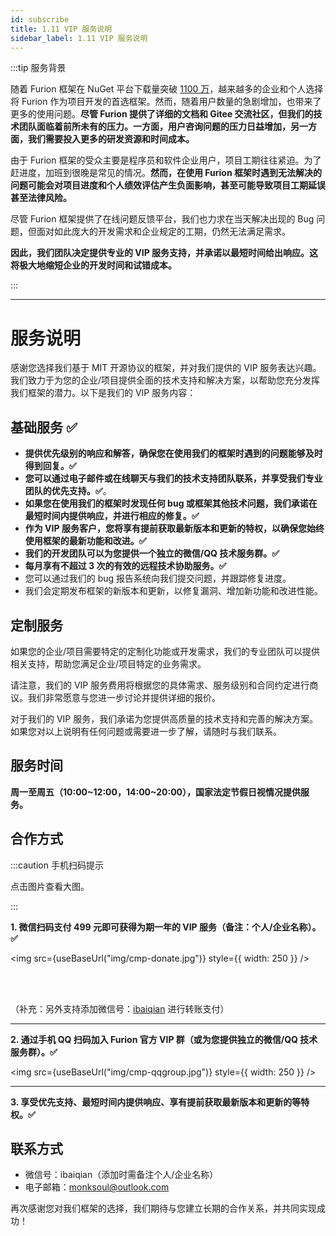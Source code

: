 ```yaml
---
id: subscribe
title: 1.11 VIP 服务说明
sidebar_label: 1.11 VIP 服务说明
---
```



:::tip 服务背景

随着 Furion 框架在 NuGet 平台下载量突破 [1100 万](https://www.nuget.org/profiles/monk.soul)，越来越多的企业和个人选择将 Furion 作为项目开发的首选框架。然而，随着用户数量的急剧增加，也带来了更多的使用问题。**尽管 Furion 提供了详细的文档和 Gitee 交流社区，但我们的技术团队面临着前所未有的压力。一方面，用户咨询问题的压力日益增加，另一方面，我们需要投入更多的研发资源和时间成本。**

由于 Furion 框架的受众主要是程序员和软件企业用户，项目工期往往紧迫。为了赶进度，加班到很晚是常见的情况。**然而，在使用 Furion 框架时遇到无法解决的问题可能会对项目进度和个人绩效评估产生负面影响，甚至可能导致项目工期延误甚至法律风险。**

尽管 Furion 框架提供了在线问题反馈平台，我们也力求在当天解决出现的 Bug 问题，但面对如此庞大的开发需求和企业规定的工期，仍然无法满足需求。

**因此，我们团队决定提供专业的 VIP 服务支持，并承诺以最短时间给出响应。这将极大地缩短企业的开发时间和试错成本。**

:::

---

# 服务说明

感谢您选择我们基于 MIT 开源协议的框架，并对我们提供的 VIP 服务表达兴趣。我们致力于为您的企业/项目提供全面的技术支持和解决方案，以帮助您充分发挥我们框架的潜力。以下是我们的 VIP 服务内容：

## 基础服务 ✅

- **提供优先级别的响应和解答，确保您在使用我们的框架时遇到的问题能够及时得到回复。✅**
- **您可以通过电子邮件或在线聊天与我们的技术支持团队联系，并享受我们专业团队的优先支持。✅**。
- **如果您在使用我们的框架时发现任何 bug 或框架其他技术问题，我们承诺在最短时间内提供响应，并进行相应的修复。✅**
- **作为 VIP 服务客户，您将享有提前获取最新版本和更新的特权，以确保您始终使用框架的最新功能和改进。✅**
- **我们的开发团队可以为您提供一个独立的微信/QQ 技术服务群。✅**
- **每月享有不超过 3 次的有效的远程技术协助服务。✅**
- 您可以通过我们的 bug 报告系统向我们提交问题，并跟踪修复进度。
- 我们会定期发布框架的新版本和更新，以修复漏洞、增加新功能和改进性能。

## 定制服务

如果您的企业/项目需要特定的定制化功能或开发需求，我们的专业团队可以提供相关支持，帮助您满足企业/项目特定的业务需求。

请注意，我们的 VIP 服务费用将根据您的具体需求、服务级别和合同约定进行商议。我们非常愿意与您进一步讨论并提供详细的报价。

对于我们的 VIP 服务，我们承诺为您提供高质量的技术支持和完善的解决方案。如果您对以上说明有任何问题或需要进一步了解，请随时与我们联系。

## 服务时间

**周一至周五（10:00\~12:00，14:00\~20:00），国家法定节假日视情况提供服务。**

## 合作方式

:::caution 手机扫码提示

点击图片查看大图。

:::

**1. 微信扫码支付 499 元即可获得为期一年的 VIP 服务（备注：个人/企业名称）。✅**

<img src={useBaseUrl("img/cmp-donate.jpg")} style={{ width: 250 }} />

<br />
<br />

（补充：另外支持添加微信号：<u>ibaiqian</u> 进行转账支付）

---

**2. 通过手机 QQ 扫码加入 Furion 官方 VIP 群（或为您提供独立的微信/QQ 技术服务群）。✅**

<img src={useBaseUrl("img/cmp-qqgroup.jpg")} style={{ width: 250 }} />

---

**3. 享受优先支持、最短时间内提供响应、享有提前获取最新版本和更新的等特权。✅**

## 联系方式

- 微信号：ibaiqian（添加时需备注个人/企业名称）
- 电子邮箱：monksoul@outlook.com

再次感谢您对我们框架的选择，我们期待与您建立长期的合作关系，并共同实现成功！
